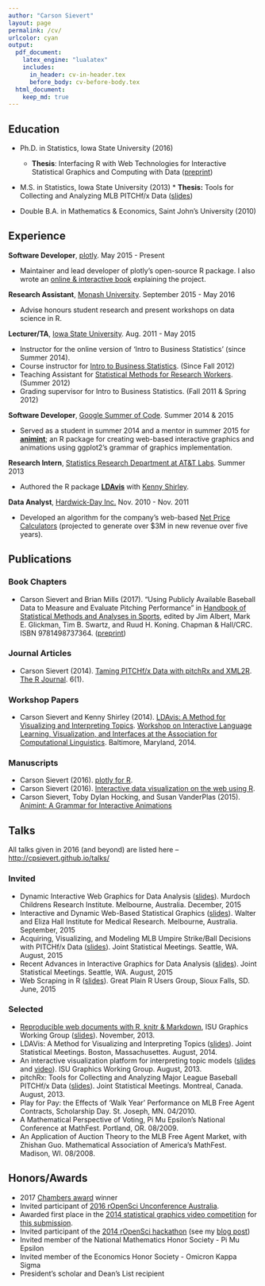 ```yaml
---
author: "Carson Sievert"
layout: page
permalink: /cv/
urlcolor: cyan
output: 
  pdf_document: 
    latex_engine: "lualatex" 
    includes:
      in_header: cv-in-header.tex
      before_body: cv-before-body.tex
  html_document:
    keep_md: true
---
```


## Education

* Ph.D. in Statistics, Iowa State University \hfill (2016)
    * __Thesis__: Interfacing R with Web Technologies for Interactive Statistical Graphics and Computing with Data ([preprint](https://github.com/cpsievert/phd-thesis))
    
* M.S. in Statistics, Iowa State University \hfill (2013)
	  * __Thesis:__ Tools for Collecting and Analyzing MLB PITCHf/x Data ([slides](http://cpsievert.github.io/slides/pitchRx/CC/))
	  
* Double B.A. in Mathematics & Economics, Saint John's University \hfill (2010)

## Experience
  
__Software Developer__, [plotly](https://plot.ly/). May 2015 - Present

* Maintainer and lead developer of plotly's open-source R package. I also wrote an [online & interactive book](https://cpsievert.github.io/plotly_book/) explaining the project.

__Research Assistant__, [Monash University](http://www.monash.edu/). September 2015 - May 2016

* Advise honours student research and present workshops on data science in R.
    
__Lecturer/TA__, [Iowa State University](http://www.stat.iastate.edu/). Aug. 2011 - May 2015

* Instructor for the online version of 'Intro to Business Statistics' (since Summer 2014).
* Course instructor for [Intro to Business Statistics](http://www.registrar.iastate.edu/catalog/2009-11/courses/stat.html#200). (Since Fall 2012)
* Teaching Assistant for [Statistical Methods for Research Workers](http://www.registrar.iastate.edu/catalog/2009-11/courses/stat.html#400). (Summer 2012)
* Grading supervisor for Intro to Business Statistics. (Fall 2011 & Spring 2012)
    
__Software Developer__, [Google Summer of Code](http://www.google-melange.com/gsoc/homepage/google/gsoc2014). Summer 2014 & 2015

* Served as a student in summer 2014 and a mentor in summer 2015 for  [__animint__](https://github.com/tdhock/animint); an R package for creating web-based interactive graphics and animations using ggplot2's grammar of graphics implementation.
  
__Research Intern__, [Statistics Research Department at AT&T Labs](http://stats.research.att.com/). Summer 2013

* Authored the R package [__LDAvis__](https://github.com/cpsievert/LDAvis) with [Kenny Shirley](http://www2.research.att.com/~kshirley/).
	
__Data Analyst__, [Hardwick-Day Inc.](http://hardwickday.com/) Nov. 2010 - Nov. 2011

* Developed an algorithm for the company's web-based [Net Price Calculators](http://hardwickday.com/capabilities/net-price-calculator) (projected to generate over $3M in new revenue over five years).

## Publications

### Book Chapters

* Carson Sievert and Brian Mills (2017). "Using Publicly Available Baseball Data to Measure and Evaluate Pitching Performance" in [Handbook of Statistical Methods and Analyses in Sports](https://www.crcpress.com/Handbook-of-Statistical-Methods-and-Analyses-in-Sports/Albert-Glickman-Swartz-Koning/p/book/9781498737364), edited by Jim Albert, Mark E. Glickman, Tim B. Swartz, and Ruud H. Koning. Chapman & Hall/CRC. ISBN 9781498737364. ([preprint](pitching-chapter.pdf))

### Journal Articles

* Carson Sievert (2014). [Taming PITCHf/x Data with pitchRx and XML2R](http://journal.r-project.org/archive/2014-1/sievert.pdf). [The R Journal](http://journal.r-project.org/). 6(1).

### Workshop Papers

* Carson Sievert and Kenny Shirley (2014). [LDAvis: A Method for Visualizing and Interpreting Topics](http://nlp.stanford.edu/events/illvi2014/papers/sievert-illvi2014.pdf). [Workshop on Interactive Language Learning, Visualization, and Interfaces at the Association for Computational Linguistics](http://nlp.stanford.edu/events/illvi2014/index.html). Baltimore, Maryland, 2014.

### Manuscripts

* Carson Sievert (2016). [plotly for R](https://cpsievert.github.io/plotly_book/).
* Carson Sievert (2016). [Interactive data visualization on the web using R](https://github.com/cpsievert/phd-thesis/blob/master/plotly.Rmd).
* Carson Sievert, Toby Dylan Hocking, and Susan VanderPlas (2015). [Animint: A Grammar for Interactive Animations](https://github.com/tdhock/animint-paper/blob/master/HOCKING-animint.pdf)

## Talks

All talks given in 2016 (and beyond) are listed here -- <http://cpsievert.github.io/talks/>

### Invited

* Dynamic Interactive Web Graphics for Data Analysis ([slides](http://cpsievert.github.io/slides/web-graphics/murdoch)). Murdoch Childrens Research Institute. Melbourne, Australia. December, 2015
* Interactive and Dynamic Web-Based Statistical Graphics ([slides](http://cpsievert.github.io/slides/web-graphics/wehi/#1)). Walter and Eliza Hall Institute for Medical Research. Melbourne, Australia. September, 2015
* Acquiring, Visualizing, and Modeling MLB Umpire Strike/Ball Decisions with PITCHf/x Data ([slides](http://cpsievert.github.io/slides/pitchRx/jsm15/)). Joint Statistical Meetings. Seattle, WA. August, 2015
* Recent Advances in Interactive Graphics for Data Analysis ([slides](http://cpsievert.github.io/slides/web-graphics/jsm15/)). Joint Statistical Meetings. Seattle, WA. August, 2015
* Web Scraping in R ([slides](http://cpsievert.github.io/slides/web-scraping/20150612/#1)). Great Plain R Users Group, Sioux Falls, SD. June, 2015

### Selected

* [Reproducible web documents with R, knitr & Markdown](http://www.stat.iastate.edu/seminars/seminar.html?id=968), ISU Graphics Working Group ([slides](http://cpsievert.github.io/slides/markdown/)). November, 2013.
* LDAVis: A Method for Visualizing and Interpreting Topics ([slides](http://cpsievert.github.io/slides/LDAvis/)). Joint Statistical Meetings.  Boston, Massachusettes. August, 2014.
* An interactive visualization platform for interpreting topic models ([slides](http://cpsievert.github.io/slides/LDA/0926/) and [video](https://www.dropbox.com/s/datl8sshpp859sh/LDAviz.mov)). ISU Graphics Working Group. August, 2013.
* pitchRx: Tools for Collecting and Analyzing Major League Baseball PITCHf/x Data ([slides](http://cpsievert.github.io/slides/pitchRx/jsm/)). Joint Statistical Meetings.  Montreal, Canada. August, 2013.
* Play for Pay: the Effects of 'Walk Year' Performance on MLB Free Agent Contracts, Scholarship Day. St. Joseph, MN. 04/2010.
* A Mathematical Perspective of Voting, Pi Mu Epsilon's National Conference at MathFest. Portland, OR. 08/2009.
* An Application of Auction Theory to the MLB Free Agent Market, with Zhishan Guo. Mathematical Association of America's MathFest. Madison, WI. 08/2008.

## Honors/Awards

* 2017 [Chambers award](http://stat-computing.org/awards/jmc/winners.html) winner
* Invited participant of [2016 rOpenSci Unconference Australia](http://auunconf.ropensci.org/).
* Awarded first place in the [2014 statistical graphics video competition](http://web.archive.org/web/20140215133100/http://streaming.stat.iastate.edu/~dicook/video-competition/) for [this submission](http://web.archive.org/web/20160509234133/http://stat-graphics.org/movies/ldavis.html). 
* Invited participant of the [2014 rOpenSci hackathon](http://ropensci.github.io/hackathon/) (see my [blog post](https://ropensci.org/blog/2014/04/16/topic-modeling-in-R/))
* Invited member of the National Mathematics Honor Society - Pi Mu Epsilon
* Invited member of the Economics Honor Society - Omicron Kappa Sigma
* President's scholar and Dean's List recipient
